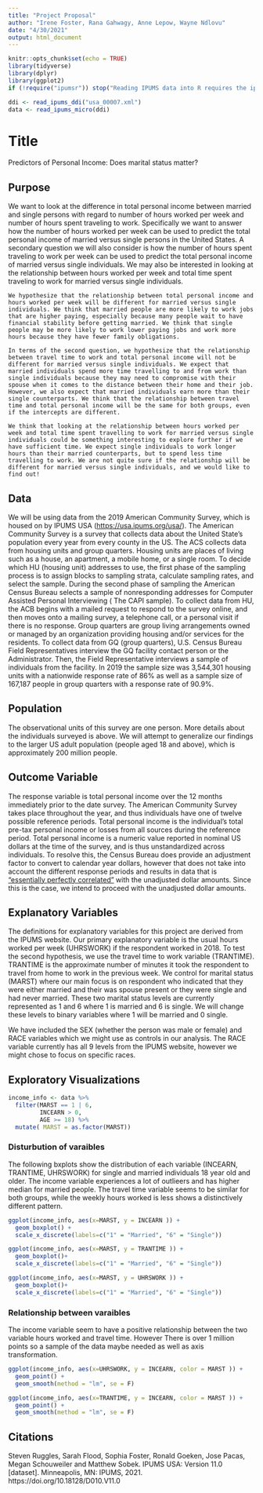 ```yaml
---
title: "Project Proposal"
author: "Irene Foster, Rana Gahwagy, Anne Lepow, Wayne Ndlovu"
date: "4/30/2021"
output: html_document
---
```


```r
knitr::opts_chunk$set(echo = TRUE)
library(tidyverse)
library(dplyr)
library(ggplot2)
if (!require("ipumsr")) stop("Reading IPUMS data into R requires the ipumsr package. It can be installed using the following command: install.packages('ipumsr')")

ddi <- read_ipums_ddi("usa_00007.xml")
data <- read_ipums_micro(ddi)
```

# Title 
Predictors of Personal Income: Does marital status matter?

## Purpose

We want to look at the difference in total personal income between married and single persons with regard to number of hours worked per week and number of hours spent traveling to work. Specifically we want to answer how the number of hours worked per week can be used to predict the total personal income of married versus single persons in the United States. A secondary question we will also consider is how the number of hours spent traveling to work per week can be used to predict the total personal income of married versus single individuals. We may also be interested in looking at the relationship between hours worked per week and total time spent traveling to work for married versus single individuals. 

	We hypothesize that the relationship between total personal income and hours worked per week will be different for married versus single individuals. We think that married people are more likely to work jobs that are higher paying, especially because many people wait to have financial stability before getting married. We think that single people may be more likely to work lower paying jobs and work more hours because they have fewer family obligations. 
	
	In terms of the second question, we hypothesize that the relationship between travel time to work and total personal income will not be different for married versus single individuals. We expect that married individuals spend more time travelling to and from work than single individuals because they may need to compromise with their spouse when it comes to the distance between their home and their job. However, we also expect that married individuals earn more than their single counterparts. We think that the relationship between travel time and total personal income will be the same for both groups, even if the intercepts are different.
	
	We think that looking at the relationship between hours worked per week and total time spent travelling to work for married versus single individuals could be something interesting to explore further if we have sufficient time. We expect single individuals to work longer hours than their married counterparts, but to spend less time travelling to work. We are not quite sure if the relationship will be different for married versus single individuals, and we would like to find out!


## Data   

We will be using data from the 2019 American Community Survey, which is housed on by IPUMS USA (<https://usa.ipums.org/usa/>). The American Community Survey is a survey that collects data about the United State’s population every year from every county in the US. The ACS collects data from housing units and group quarters. Housing units are places of living such as a house, an apartment, a mobile home, or a single room. To decide which HU (housing unit) addresses to use, the first phase of the sampling process is to assign blocks to sampling strata, calculate sampling rates, and select the sample. During the second phase of sampling the American Census Bureau selects a sample of nonresponding addresses for Computer Assisted Personal Interviewing ( The CAPI sample). To collect data from HU, the ACB begins with a mailed request to respond to the survey online, and then moves onto a mailing survey, a telephone call, or a personal visit if there is no response. Group quarters are group living arrangements owned or managed by an organization providing housing and/or services for the residents. To collect data from GQ (group quarters), U.S. Census Bureau Field Representatives interview the GQ facility contact person or the Administrator. Then, the Field Representative interviews a sample of individuals from the facility. In 2019 the sample size was 3,544,301 housing units with a nationwide response rate of 86% as well as a sample size of 167,187 people in group quarters with a response rate of 90.9%.

## Population   

The observational units of this survey are one person. More details about the individuals surveyed is above. We will attempt to generalize our findings to the larger US adult population (people aged 18 and above), which is approximately 200 million people. 

## Outcome Variable

The response variable is total personal income over the 12 months immediately prior to the date survey. The American Community Survey takes place throughout the year, and thus individuals have one of twelve possible reference periods. Total personal income is the individual’s total pre-tax personal income or losses from all sources during the reference period. Total personal income is a numeric value reported in nominal US dollars at the time of the survey, and is thus unstandardized across individuals. To resolve this, the Census Bureau does provide an adjustment factor to convert to calendar year dollars, however that does not take into account the different response periods and results in data that is [“essentially perfectly correlated”](https://usa.ipums.org/usa/acsincadj.shtml) with the unadjusted dollar amounts. Since this is the case, we intend to proceed with the unadjusted dollar amounts. 

## Explanatory Variables

The definitions for explanatory variables for this project are derived from the IPUMS website. Our primary explanatory variable is the usual hours worked per week (UHRSWORK) if the respondent worked in 2018. To test the second hypothesis, we use the travel time to work variable (TRANTIME). TRANTIME is the approximate number of minutes it took the respondent to travel from home to work in the previous week. We control for marital status (MARST) where our main focus is on respondent who indicated that they were either married and their was spouse present or they were single and had never married. These two marital status levels are currently represented as 1 and 6 where 1 is married and 6 is single. We will change these levels to binary variables where 1 will be married and 0 single. 

We have included the SEX (whether the person was male or female) and RACE variables which we might use as controls in our analysis. The RACE variable currently has all 9 levels from the IPUMS website, however we might chose to focus on specific races.

## Exploratory Visualizations

```r
income_info <- data %>%
  filter(MARST == 1 | 6, 
         INCEARN > 0, 
         AGE >= 18) %>% 
  mutate( MARST = as.factor(MARST))
```

###  Disturbution of varaibles   
The following bxplots show the distribution of each variable (INCEARN, TRANTIME, UHRSWORK) for single and married individuals 18 year old and older. The income variable experiences a lot of outlieers and has higher median for married people. The travel time variable seems to be similar for both groups, while the weekly hours worked is less shows a distinctively different pattern. 
```r
ggplot(income_info, aes(x=MARST, y = INCEARN )) + 
  geom_boxplot() + 
  scale_x_discrete(labels=c("1" = "Married", "6" = "Single"))
```

```r
ggplot(income_info, aes(x=MARST, y = TRANTIME )) + 
  geom_boxplot()+ 
  scale_x_discrete(labels=c("1" = "Married", "6" = "Single"))
```

```r
ggplot(income_info, aes(x=MARST, y = UHRSWORK )) + 
  geom_boxplot()+ 
  scale_x_discrete(labels=c("1" = "Married", "6" = "Single"))
```

### Relationship between varaibles 
The income variable seem to have a positive relationship between the two variable hours worked and travel time. However There is over 1 million points so a sample of the data maybe needed as well as axis transformation. 
```r
ggplot(income_info, aes(x=UHRSWORK, y = INCEARN, color = MARST )) + 
  geom_point() + 
  geom_smooth(method = "lm", se = F)
```

```r
ggplot(income_info, aes(x=TRANTIME, y = INCEARN, color = MARST )) + 
  geom_point() + 
  geom_smooth(method = "lm", se = F)
```

## Citations
Steven Ruggles, Sarah Flood, Sophia Foster, Ronald Goeken, Jose Pacas, Megan Schouweiler and Matthew Sobek. IPUMS USA: Version 11.0 [dataset]. Minneapolis, MN: IPUMS, 2021. https://doi.org/10.18128/D010.V11.0
